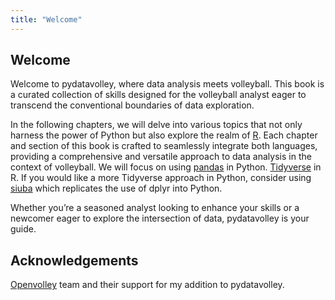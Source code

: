 ```yaml
---
title: "Welcome"
---
```


## Welcome {#Welcome}

Welcome to pydatavolley, where data analysis meets volleyball. This book is a curated collection of skills designed for the volleyball analyst eager to transcend the conventional boundaries of data exploration.

In the following chapters, we will delve into various topics that not only harness the power of Python but also explore the realm of [R](https://posit.co/download/rstudio-desktop/). Each chapter and section of this book is crafted to seamlessly integrate both languages, providing a comprehensive and versatile approach to data analysis in the context of volleyball. We will focus on using [pandas](https://pandas.pydata.org/) in Python. [Tidyverse](https://www.tidyverse.org/) in R. If you would like a more Tidyverse approach in Python, consider using [siuba](https://github.com/machow/siuba/) which replicates the use of dplyr into Python.

Whether you're a seasoned analyst looking to enhance your skills or a newcomer eager to explore the intersection of data, pydatavolley is your guide.

## Acknowledgements {#Acknowledgements}

[Openvolley](https://openvolley.github.io/) team and their support for my addition to pydatavolley.